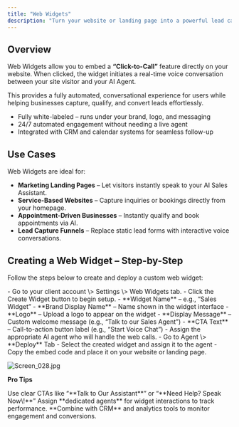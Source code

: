 ```yaml
---
title: "Web Widgets"
description: "Turn your website or landing page into a powerful lead capture tool with AI-powered voice widgets. Web widgets enable visitors to start live voice conversations instantly—no forms, no delays."
---
```


## **Overview**

Web Widgets allow you to embed a **“Click-to-Call”** feature directly on your website. When clicked, the widget initiates a real-time voice conversation between your site visitor and your AI Agent.

This provides a fully automated, conversational experience for users while helping businesses capture, qualify, and convert leads effortlessly.

- Fully white-labeled – runs under your brand, logo, and messaging
- 24/7 automated engagement without needing a live agent
- Integrated with CRM and calendar systems for seamless follow-up

## **Use Cases**

Web Widgets are ideal for:

- **Marketing Landing Pages** – Let visitors instantly speak to your AI Sales Assistant.
- **Service-Based Websites** – Capture inquiries or bookings directly from your homepage.
- **Appointment-Driven Businesses** – Instantly qualify and book appointments via AI.
- **Lead Capture Funnels** – Replace static lead forms with interactive voice conversations.

## **Creating a Web Widget – Step-by-Step**

Follow the steps below to create and deploy a custom web widget:

<Steps>
  <Step title="Navigate to Web Widgets Menu" stepNumber={1} titleSize="p">
    - Go to your client account \> Settings \> Web Widgets tab.
  </Step>
  <Step title="Click “Create Widget”">
    - Click the Create Widget button to begin setup.
  </Step>
  <Step title=" Fill in Widget Details">
    - **Widget Name** – e.g., “Sales Widget”
    - **Brand Display Name** – Name shown in the widget interface
    - **Logo** – Upload a logo to appear on the widget
    - **Display Message** – Custom welcome message (e.g., “Talk to our Sales Agent”)
    - **CTA Text** – Call-to-action button label (e.g., “Start Voice Chat”)
  </Step>
  <Step title="Assign Agent">
    - Assign the appropriate AI agent who will handle the web calls.
  </Step>
  <Step title="Deploy the Widget">
    - Go to Agent \> **Deploy** Tab
    - Select the created widget and assign it to the agent
    - Copy the embed code and place it on your website or landing page.
  </Step>
</Steps>

![Screen_028.jpg](/images/Screen_028.jpg)

**Pro Tips**

<Tip>
  Use clear CTAs like “**Talk to Our Assistant**” or “**Need Help? Speak Now\!**”
</Tip>

<Tip>
  Assign **dedicated agents** for widget interactions to track performance.
</Tip>

<Tip>
  **Combine with CRM** and analytics tools to monitor engagement and conversions.
</Tip>